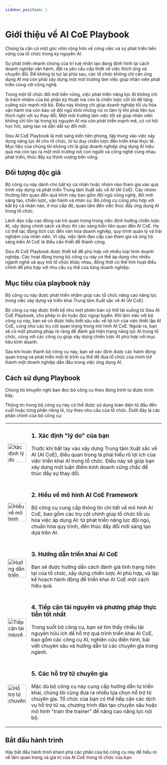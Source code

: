 ```yaml
---
sidebar_position: 1
---
```


# Giới thiệu về AI CoE Playbook

Chúng ta cần có một góc nhìn rộng hơn về công việc và sự phát triển bền vững của tổ chức trong kỷ nguyên AI.

Sự phát triển nhanh chóng của trí tuệ nhân tạo đang định hình lại cách doanh nghiệp vận hành, đặt ra yêu cầu cấp thiết về việc thích ứng và chuyển đổi. Để không bị tụt lại phía sau, các tổ chức không chỉ cần ứng dụng AI mà còn phải xây dựng một môi trường làm việc giúp nhân viên phát triển cùng với công nghệ.

Trong một tổ chức đổi mới bền vững, việc phát triển năng lực AI không chỉ là trách nhiệm của bộ phận kỹ thuật mà còn là chiến lược cốt lõi để tăng cường sức mạnh nội bộ. Điều này không chỉ giúp doanh nghiệp tối ưu hóa vận hành mà còn bảo vệ đội ngũ khỏi những rủi ro tâm lý khi phải liên tục thích nghi với sự thay đổi. Một môi trường làm việc tốt sẽ giúp nhân viên không chỉ tồn tại trong kỷ nguyên AI mà còn phát triển mạnh mẽ, có cơ hội học hỏi, sáng tạo và dẫn dắt sự đổi mới.

Sisu AI CoE Playbook là một sáng kiến tiên phong, tập trung vào việc xây dựng năng lực AI cho tổ chức, từ tư duy chiến lược đến triển khai thực tế. Mục tiêu của chúng tôi không chỉ là giúp doanh nghiệp ứng dụng AI hiệu quả mà còn tạo ra một môi trường nơi con người và công nghệ cùng nhau phát triển, thúc đẩy sự thịnh vượng bền vững.

## Đối tượng độc giả

Bộ công cụ này dành cho bất kỳ cá nhân hoặc nhóm nào tham gia vào quá trình xây dựng và phát triển Trung tâm Xuất sắc về AI (AI CoE). Các nhóm thường liên quan đến quá trình này bao gồm đội ngũ công nghệ, đổi mới sáng tạo, chiến lược, vận hành và nhân sự. Bộ công cụ cũng phù hợp với bất kỳ cá nhân nào, ở mọi cấp độ, quan tâm đến việc thúc đẩy ứng dụng AI trong tổ chức.

Lãnh đạo cấp cao đóng vai trò quan trọng trong việc định hướng chiến lược AI, xây dựng chính sách và thực thi các sáng kiến liên quan đến AI CoE. Họ có thể tác động tích cực đến văn hóa doanh nghiệp, quy trình quản lý và trải nghiệm của nhân viên. Vì vậy, việc lãnh đạo cấp cao tham gia và ủng hộ sáng kiến AI CoE là điều cần thiết để thành công.

Sisu AI CoE Playbook được thiết kế để phù hợp với nhiều loại hình doanh nghiệp. Các hoạt động trong bộ công cụ này có thể áp dụng cho nhiều ngành nghề và quy mô tổ chức khác nhau, đồng thời có thể linh hoạt điều chỉnh để phù hợp với nhu cầu cụ thể của từng doanh nghiệp.

## Mục tiêu của playbook này

Bộ công cụ này được phát triển nhằm giúp các tổ chức nâng cao năng lực trong việc xây dựng và triển khai Trung tâm Xuất sắc về AI (AI CoE).

Bộ công cụ này được thiết kế như một phiên bản có thể tải xuống từ Sisu AI CoE Playbook, cho phép in ấn hoặc đọc ngoại tuyến. Khi làm việc với bộ công cụ này, bạn sẽ có được hiểu biết sâu sắc về lợi ích của việc thiết lập AI CoE, cũng như các trụ cột quan trọng trong mô hình AI CoE. Ngoài ra, bạn sẽ có một phương pháp rõ ràng để đánh giá hiện trạng năng lực AI trong tổ chức, cùng với các công cụ giúp xây dựng chiến lược AI phù hợp với mục tiêu kinh doanh.

Sau khi hoàn thành bộ công cụ này, bạn sẽ xác định được các hành động quan trọng và phát triển một lộ trình cụ thể để đưa tổ chức của mình trở thành một doanh nghiệp dẫn đầu trong việc ứng dụng AI.

## Cách sử dụng Playbook

Chúng tôi khuyến nghị bạn đọc bộ công cụ theo đúng trình tự được trình bày.

Thông tin trong bộ công cụ này có thể được sử dụng toàn diện từ đầu đến cuối hoặc từng phần riêng lẻ, tùy theo nhu cầu của tổ chức. Dưới đây là các phần chính của bộ công cụ:

<table class="playbook-feature-table">
  <tbody>
    <tr>
      <td>
        <img src="/img/icons/target.svg" width="60" height="60" alt="Xác định lý do" />
      </td>
      <td class="feature-item-1">
        <h3>1. Xác định "lý do" của bạn</h3>
        <p>Trước khi bắt tay vào xây dựng Trung tâm Xuất sắc về AI (AI CoE), điều quan trọng là phải hiểu rõ lợi ích của việc triển khai AI trong tổ chức. Điều này sẽ giúp bạn xây dựng một luận điểm kinh doanh vững chắc để thúc đẩy sự thay đổi.</p>
      </td>
    </tr>
    <tr>
      <td>
        <img src="/img/icons/framework.svg" width="60" height="60" alt="Hiểu về mô hình" />
      </td>
      <td class="feature-item-2">
        <h3>2. Hiểu về mô hình AI CoE Framework</h3>
        <p>Bộ công cụ cung cấp thông tin chi tiết về mô hình AI CoE, bao gồm các trụ cột chính giúp tổ chức tối ưu hóa việc áp dụng AI: từ phát triển năng lực đội ngũ, chuẩn hóa quy trình, đến thúc đẩy đổi mới sáng tạo dựa trên AI.</p>
      </td>
    </tr>
    <tr>
      <td>
        <img src="/img/icons/implementation.svg" width="60" height="60" alt="Hướng dẫn triển khai" />
      </td>
      <td class="feature-item-3">
        <h3>3. Hướng dẫn triển khai AI CoE</h3>
        <p>Bạn sẽ được hướng dẫn cách đánh giá tình trạng hiện tại của tổ chức, xây dựng chiến lược AI phù hợp, và lập kế hoạch hành động để triển khai AI CoE một cách hiệu quả.</p>
      </td>
    </tr>
    <tr>
      <td>
        <img src="/img/icons/resources.svg" width="60" height="60" alt="Tiếp cận tài nguyên" />
      </td>
      <td class="feature-item-4">
        <h3>4. Tiếp cận tài nguyên và phương pháp thực tiễn tốt nhất</h3>
        <p>Trong suốt bộ công cụ, bạn sẽ tìm thấy nhiều tài nguyên hữu ích để hỗ trợ quá trình triển khai AI CoE, bao gồm các công cụ AI, nghiên cứu điển hình, bài viết chuyên sâu và hướng dẫn từ các chuyên gia trong ngành.</p>
      </td>
    </tr>
    <tr>
      <td>
        <img src="/img/icons/expert.svg" width="60" height="60" alt="Hỗ trợ từ chuyên gia" />
      </td>
      <td class="feature-item-5">
        <h3>5. Các hỗ trợ từ chuyên gia</h3>
        <p>Mặc dù bộ công cụ này cung cấp hướng dẫn tự triển khai, chúng tôi cũng đưa ra nhiều lựa chọn hỗ trợ từ chuyên gia. Tổ chức của bạn có thể tiếp cận các dịch vụ hỗ trợ từ xa, chương trình đào tạo chuyên sâu hoặc mô hình "train the trainer" để nâng cao năng lực nội bộ.</p>
      </td>
    </tr>
  </tbody>
</table>

## Bắt đầu hành trình

Hãy bắt đầu hành trình khám phá các phần của bộ công cụ này để hiểu rõ về tầm quan trọng và giá trị của AI CoE trong tổ chức của bạn.
